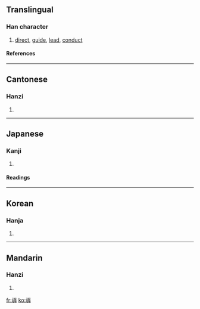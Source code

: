 {{see|导}}

==Translingual==
===Han character===
{{Han char|rn=41|rad=寸|as=12|sn=15|four=3834<sub>3</sub>|canj=卜山木戈 (YUDI)}}
# [[direct]], [[guide]], [[lead]], [[conduct]]
====References====
{{Han ref|kx=0296.100|dkj=07463|dj=0586.090|hdz=10512.050|uh=5C0E|ud=23566|bh=BEC9|bd=48841}}
----
==Cantonese==
===Hanzi===
{{yue-hanzi|jyut=|y=dou6}}
# {{defn|Cantonese}}
----
==Japanese==
===Kanji===
{{ja-kanji|grade=5|rs=寸12}}
# {{defn|Japanese}} 
====Readings====
{{ja-readings|on=[[どう]] (dō)|kun=[[みちびく]] (michibiku), [[みちびき]] (michibiki)}}
----
==Korean==
===Hanja===
{{ko-hanja|hangeul=도|rv=do|mr=to}}
# {{defn|Korean}}
----
==Mandarin==
===Hanzi===
{{cmn-hanzi|sim=导|pin=[[dǎo]] (dao3)|wg=tao<sup>3</sup>}}
# {{defn|Mandarin}}

[[fr:導]]
[[ko:導]]